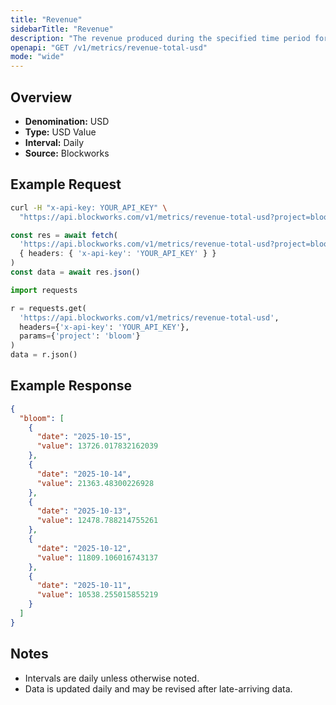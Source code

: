```yaml
---
title: "Revenue"
sidebarTitle: "Revenue"
description: "The revenue produced during the specified time period for given project."
openapi: "GET /v1/metrics/revenue-total-usd"
mode: "wide"
---
```


## Overview

- **Denomination:** USD
- **Type:** USD Value
- **Interval:** Daily
- **Source:** Blockworks

## Example Request

<CodeGroup>

```bash cURL
curl -H "x-api-key: YOUR_API_KEY" \
  "https://api.blockworks.com/v1/metrics/revenue-total-usd?project=bloom"
```

```typescript TypeScript
const res = await fetch(
  'https://api.blockworks.com/v1/metrics/revenue-total-usd?project=bloom',
  { headers: { 'x-api-key': 'YOUR_API_KEY' } }
)
const data = await res.json()
```

```python Python
import requests

r = requests.get(
  'https://api.blockworks.com/v1/metrics/revenue-total-usd',
  headers={'x-api-key': 'YOUR_API_KEY'},
  params={'project': 'bloom'}
)
data = r.json()
```

</CodeGroup>

## Example Response

```json
{
  "bloom": [
    {
      "date": "2025-10-15",
      "value": 13726.017832162039
    },
    {
      "date": "2025-10-14",
      "value": 21363.48300226928
    },
    {
      "date": "2025-10-13",
      "value": 12478.788214755261
    },
    {
      "date": "2025-10-12",
      "value": 11809.106016743137
    },
    {
      "date": "2025-10-11",
      "value": 10538.255015855219
    }
  ]
}
```

## Notes
- Intervals are daily unless otherwise noted.
- Data is updated daily and may be revised after late-arriving data.